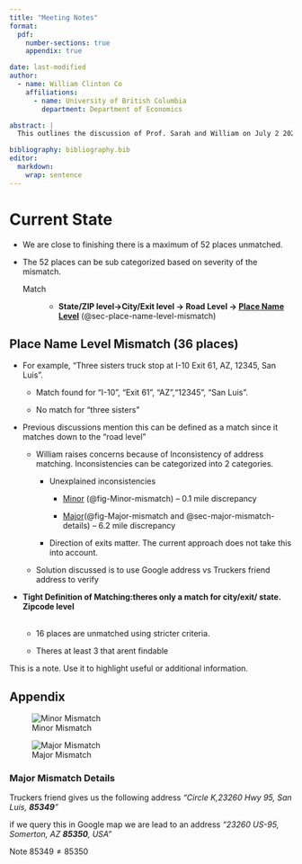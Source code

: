 ```yaml
---
title: "Meeting Notes"
format:
  pdf:
    number-sections: true
    appendix: true

date: last-modified
author:
  - name: William Clinton Co
    affiliations:
      - name: University of British Columbia
        department: Department of Economics

abstract: | 
  This outlines the discussion of Prof. Sarah and William on July 2 2025. It discusses the current situation/challenges of the geocoding project and proposes solutions. 

bibliography: bibliography.bib  
editor: 
  markdown: 
    wrap: sentence
---
```


# Current State {#sec-intro}

-   We are close to finishing there is a maximum of 52 places unmatched.

-   The 52 places can be sub categorized based on severity of the mismatch.

    Match

    :   -   **State/ZIP level-\>City/Exit level -\> Road Level -\> [Place Name Level](#sec-place-name-level-mismatch)** (@sec-place-name-level-mismatch)

## **Place Name Level Mismatch (36 places)** {#sec-place-name-level-mismatch}

-   For example, “Three sisters truck stop at I-10 Exit 61, AZ, 12345, San Luis”.

    -   Match found for "I-10", "Exit 61", "AZ","12345", "San Luis".

    -   No match for “three sisters”

-   Previous discussions mention this can be defined as a match since it matches down to the "road level"

    -   William raises concerns because of Inconsistency of address matching.
        Inconsistencies can be categorized into 2 categories.

        -   Unexplained inconsistencies

            -   [Minor](#fig-Minor-mismatch) (@fig-Minor-mismatch) – 0.1 mile discrepancy

            -   [Major](#fig-Major-mismatch)(@fig-Major-mismatch and @sec-major-mismatch-details) – 6.2 mile discrepancy

        -   Direction of exits matter.
            The current approach does not take this into account.

    -   Solution discussed is to use Google address vs Truckers friend address to verify

-   **Tight Definition of Matching:theres only a match for city/exit/ state. Zipcode level\
    \
    **

    -   16 places are unmatched using stricter criteria.

    -   Theres at least 3 that arent findable

::: note
This is a note.
Use it to highlight useful or additional information.
:::

## Appendix {.appendix}

![Minor Mismatch](images/Screenshot_2025-07-01_040942.png){#fig-Minor-mismatch}

![Major Mismatch](images/Screenshot_2025-07-01_061750.png){#fig-Major-mismatch}

### Major Mismatch Details {#sec-major-mismatch-details}

Truckers friend gives us the following address *"Circle K,23260 Hwy 95, San Luis, **85349**"*

if we query this in Google map we are lead to an address *"23260 US-95, Somerton, AZ **85350**, USA"*

Note $85349 \neq 85350$
